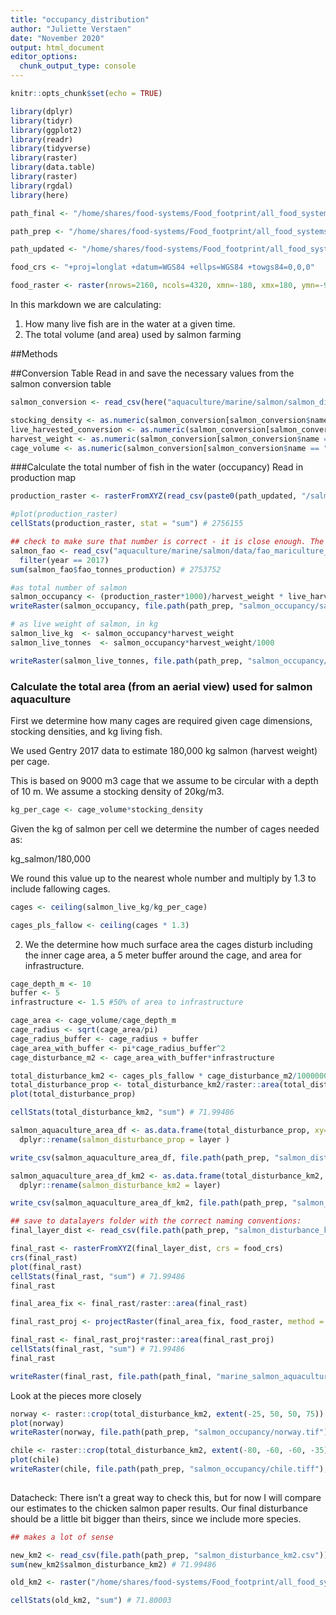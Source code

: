 ```yaml
---
title: "occupancy_distribution"
author: "Juliette Verstaen"
date: "November 2020"
output: html_document
editor_options: 
  chunk_output_type: console
---
```


```r
knitr::opts_chunk$set(echo = TRUE)
```

```r
library(dplyr)
library(tidyr)
library(ggplot2)
library(readr)
library(tidyverse)
library(raster)
library(data.table)
library(raster)
library(rgdal)
library(here)

path_final <- "/home/shares/food-systems/Food_footprint/all_food_systems/datalayers"

path_prep <- "/home/shares/food-systems/Food_footprint/all_food_systems/dataprep/aquaculture/marine/salmon/"

path_updated <- "/home/shares/food-systems/Food_footprint/all_food_systems/dataprep/aquaculture/marine/salmon/updated"

food_crs <- "+proj=longlat +datum=WGS84 +ellps=WGS84 +towgs84=0,0,0"

food_raster <- raster(nrows=2160, ncols=4320, xmn=-180, xmx=180, ymn=-90, ymx=90)

```

In this markdown we are calculating:

1. How many live fish are in the water at a given time.
2. The total volume (and area) used by salmon farming

##Methods

##Conversion Table
Read in and save the necessary values from the salmon conversion table
```r
salmon_conversion <- read_csv(here("aquaculture/marine/salmon/salmon_disturbance/data/salmon_conversion_factors.csv"))

stocking_density <- as.numeric(salmon_conversion[salmon_conversion$name == "stocking_density", "value"])
live_harvested_conversion <- as.numeric(salmon_conversion[salmon_conversion$name == "live_harvested", "value"])
harvest_weight <- as.numeric(salmon_conversion[salmon_conversion$name == "mean_harvest_weight", "value"])
cage_volume <- as.numeric(salmon_conversion[salmon_conversion$name == "cage_volume", "value"])
```

###Calculate the total number of fish in the water (occupancy)
Read in production map

```r
production_raster <- rasterFromXYZ(read_csv(paste0(path_updated, "/salmon_farm_updated.csv")), crs = food_crs) 

#plot(production_raster)
cellStats(production_raster, stat = "sum") # 2756155

## check to make sure that number is correct - it is close enough. The difference is due to rounding
salmon_fao <- read_csv("aquaculture/marine/salmon/data/fao_mariculture_salmon.csv") %>%
  filter(year == 2017)
sum(salmon_fao$fao_tonnes_production) # 2753752 

```

```r
#as total number of salmon
salmon_occupancy <- (production_raster*1000)/harvest_weight * live_harvested_conversion
writeRaster(salmon_occupancy, file.path(path_prep, "salmon_occupancy/salmon_occupancy.tif"), format = "GTiff", overwrite = TRUE)

# as live weight of salmon, in kg
salmon_live_kg  <- salmon_occupancy*harvest_weight
salmon_live_tonnes  <- salmon_occupancy*harvest_weight/1000

writeRaster(salmon_live_tonnes, file.path(path_prep, "salmon_occupancy/salmon_live_tonnes.tif"), format = "GTiff", overwrite = TRUE)
```


### Calculate the total area (from an aerial view) used for salmon aquaculture

First we determine how many cages are required given cage dimensions, stocking densities, and kg living fish. 

We used Gentry 2017 data to estimate 180,000 kg salmon (harvest weight) per cage.

This is based on 9000 m3 cage that we assume to be circular with a depth of 10 m.  We assume a stocking density of 20kg/m3.

```r

kg_per_cage <- cage_volume*stocking_density

```

Given the kg of salmon per cell we determine the number of cages needed as:

kg_salmon/180,000

We round this value up to the nearest whole number and multiply by 1.3 to include fallowing cages.

```r

cages <- ceiling(salmon_live_kg/kg_per_cage)

cages_pls_fallow <- ceiling(cages * 1.3)

```

2. We the determine how much surface area the cages disturb including the inner cage area, a 5 meter buffer around the cage, and area for infrastructure.

```r
cage_depth_m <- 10
buffer <- 5
infrastructure <- 1.5 #50% of area to infrastructure

cage_area <- cage_volume/cage_depth_m
cage_radius <- sqrt(cage_area/pi)
cage_radius_buffer <- cage_radius + buffer
cage_area_with_buffer <- pi*cage_radius_buffer^2
cage_disturbance_m2 <- cage_area_with_buffer*infrastructure

total_disturbance_km2 <- cages_pls_fallow * cage_disturbance_m2/1000000
total_disturbance_prop <- total_disturbance_km2/raster::area(total_disturbance_km2)
plot(total_disturbance_prop)

cellStats(total_disturbance_km2, "sum") # 71.99486

salmon_aquaculture_area_df <- as.data.frame(total_disturbance_prop, xy=TRUE) %>% 
  dplyr::rename(salmon_disturbance_prop = layer )

write_csv(salmon_aquaculture_area_df, file.path(path_prep, "salmon_disturbance_prop.csv"))

salmon_aquaculture_area_df_km2 <- as.data.frame(total_disturbance_km2, xy=TRUE) %>% 
  dplyr::rename(salmon_disturbance_km2 = layer)

write_csv(salmon_aquaculture_area_df_km2, file.path(path_prep, "salmon_disturbance_km2.csv"))

## save to datalayers folder with the correct naming conventions: 
final_layer_dist <- read_csv(file.path(path_prep, "salmon_disturbance_km2.csv"))

final_rast <- rasterFromXYZ(final_layer_dist, crs = food_crs)
crs(final_rast)
plot(final_rast)
cellStats(final_rast, "sum") # 71.99486
final_rast

final_area_fix <- final_rast/raster::area(final_rast)

final_rast_proj <- projectRaster(final_area_fix, food_raster, method = "ngb")

final_rast <- final_rast_proj*raster::area(final_rast_proj)
cellStats(final_rast, "sum") # 71.99486
final_rast

writeRaster(final_rast, file.path(path_final, "marine_salmon_aquaculture_meat_disturbance.tif"), overwrite = TRUE)
```


Look at the pieces more closely
```r
norway <- raster::crop(total_disturbance_km2, extent(-25, 50, 50, 75))
plot(norway)
writeRaster(norway, file.path(path_prep, "salmon_occupancy/norway.tif"), overwrite=TRUE)

chile <- raster::crop(total_disturbance_km2, extent(-80, -60, -60, -35))
plot(chile)
writeRaster(chile, file.path(path_prep, "salmon_occupancy/chile.tiff"), overwrite=TRUE)
 
```

Datacheck: 
There isn't a great way to check this, but for now I will compare our estimates to the chicken salmon paper results. Our final disturbance should be a little bit bigger than theirs, since we include more species. 

```r
## makes a lot of sense

new_km2 <- read_csv(file.path(path_prep, "salmon_disturbance_km2.csv"))
sum(new_km2$salmon_disturbance_km2) # 71.99486

old_km2 <- raster("/home/shares/food-systems/Food_footprint/all_food_systems/datalayers/marine_salmon_aquaculture_meat_disturbance.tif")

cellStats(old_km2, "sum") # 71.80003

```
